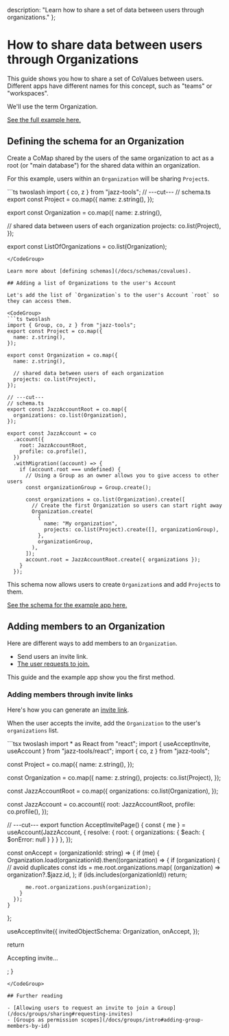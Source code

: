   description: "Learn how to share a set of data between users through organizations."
};


# How to share data between users through Organizations

This guide shows you how to share a set of CoValues between users. Different apps have different names for this concept, such as "teams" or "workspaces".

We'll use the term Organization.

[See the full example here.](https://github.com/garden-co/jazz/tree/main/examples/organization)

## Defining the schema for an Organization

Create a CoMap shared by the users of the same organization to act as a root (or "main database") for the shared data within an organization.

For this example, users within an `Organization` will be sharing `Project`s.

<CodeGroup>
```ts twoslash
import { co, z } from "jazz-tools";
// ---cut---
// schema.ts
export const Project = co.map({
  name: z.string(),
});

export const Organization = co.map({
  name: z.string(),

  // shared data between users of each organization
  projects: co.list(Project), 
});

export const ListOfOrganizations = co.list(Organization);
```
</CodeGroup>

Learn more about [defining schemas](/docs/schemas/covalues).

## Adding a list of Organizations to the user's Account

Let's add the list of `Organization`s to the user's Account `root` so they can access them.

<CodeGroup>
```ts twoslash
import { Group, co, z } from "jazz-tools";
export const Project = co.map({
  name: z.string(),
});

export const Organization = co.map({
  name: z.string(),

  // shared data between users of each organization
  projects: co.list(Project),
});

// ---cut---
// schema.ts
export const JazzAccountRoot = co.map({
  organizations: co.list(Organization),
});

export const JazzAccount = co
  .account({
    root: JazzAccountRoot,
    profile: co.profile(),
  })
  .withMigration((account) => {
    if (account.root === undefined) {
      // Using a Group as an owner allows you to give access to other users
      const organizationGroup = Group.create();

      const organizations = co.list(Organization).create([
        // Create the first Organization so users can start right away
        Organization.create(
          {
            name: "My organization",
            projects: co.list(Project).create([], organizationGroup),
          },
          organizationGroup,
        ),
      ]);
      account.root = JazzAccountRoot.create({ organizations });
    }
  });
```
</CodeGroup>

This schema now allows users to create `Organization`s and add `Project`s to them.

[See the schema for the example app here.](https://github.com/garden-co/jazz/blob/main/examples/organization/src/schema.ts)

## Adding members to an Organization

Here are different ways to add members to an `Organization`.

- Send users an invite link.
- [The user requests to join.](/docs/groups/sharing#requesting-invites)

This guide and the example app show you the first method.

### Adding members through invite links

Here's how you can generate an [invite link](/docs/groups/sharing#invites).

When the user accepts the invite, add the `Organization` to the user's `organizations` list.

<CodeGroup>
```tsx twoslash
import * as React from "react";
import { useAcceptInvite, useAccount } from "jazz-tools/react";
import { co, z } from "jazz-tools";

const Project = co.map({
  name: z.string(),
});

const Organization = co.map({
  name: z.string(),
  projects: co.list(Project),
});

const JazzAccountRoot = co.map({
  organizations: co.list(Organization),
});

const JazzAccount = co.account({
  root: JazzAccountRoot,
  profile: co.profile(),
});

// ---cut---
export function AcceptInvitePage() {
  const { me } = useAccount(JazzAccount, {
    resolve: { root: { organizations: { $each: { $onError: null } } } },
  });

  const onAccept = (organizationId: string) => {
    if (me) {
      Organization.load(organizationId).then((organization) => {
        if (organization) {
          // avoid duplicates
          const ids = me.root.organizations.map(
            (organization) => organization?.$jazz.id,
          );
          if (ids.includes(organizationId)) return;

          me.root.organizations.push(organization);
        }
      });
    }
  };

  useAcceptInvite({
    invitedObjectSchema: Organization,
    onAccept,
  });

  return <p>Accepting invite...</p>;
}
```
</CodeGroup>

## Further reading

- [Allowing users to request an invite to join a Group](/docs/groups/sharing#requesting-invites)
- [Groups as permission scopes](/docs/groups/intro#adding-group-members-by-id)
